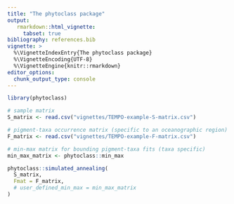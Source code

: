 ```yaml
---
title: "The phytoclass package"
output:
   rmarkdown::html_vignette:
     tabset: true
bibliography: references.bib
vignette: >
  %\VignetteIndexEntry{The phytoclass package}
  %\VignetteEncoding{UTF-8}
  %\VignetteEngine{knitr::rmarkdown}
editor_options: 
  chunk_output_type: console
---
```



```r
library(phytoclass)
```

```R
# sample matrix
S_matrix <- read.csv("vignettes/TEMPO-example-S-matrix.csv")

# pigment-taxa occurrence matrix (specific to an oceanographic region)
F_matrix <- read.csv("vignettes/TEMPO-example-F-matrix.csv")

# min-max matrix for bounding pigment-taxa fits (taxa specific)
min_max_matrix <- phytoclass::min_max

phytoclass::simulated_annealing(
  S_matrix,
  Fmat = F_matrix,
  # user_defined_min_max = min_max_matrix
)
```